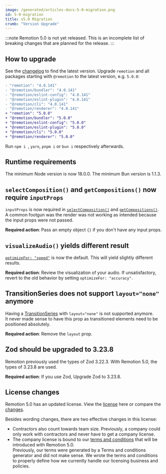 ```yaml
---
image: /generated/articles-docs-5-0-migration.png
id: 5-0-migration
title: v5.0 Migration
crumb: "Version Upgrade"
---
```


:::note
Remotion 5.0 is not yet released. This is an incomplete list of breaking changes that are planned for the release.
:::

## How to upgrade

See the [changelog](https://remotion.dev/changelog) to find the latest version.
Upgrade `remotion` and all packages starting with `@remotion` to the latest version, e.g. `5.0.0`:

```diff
- "remotion": "4.0.141"
- "@remotion/bundler": "4.0.141"
- "@remotion/eslint-config": "4.0.141"
- "@remotion/eslint-plugin": "4.0.141"
- "@remotion/cli": "4.0.141"
- "@remotion/renderer": "4.0.141"
+ "remotion": "5.0.0"
+ "@remotion/bundler": "5.0.0"
+ "@remotion/eslint-config": "5.0.0"
+ "@remotion/eslint-plugin": "5.0.0"
+ "@remotion/cli": "5.0.0"
+ "@remotion/renderer": "5.0.0"
```

Run `npm i `, `yarn`, `pnpm i` or `bun i` respectively afterwards.

## Runtime requirements

The minimum Node version is now 18.0.0. The minimum Bun version is 1.1.3.

## `selectComposition()` and `getCompositions()` now require `inputProps`

`inputProps` is now required in [`selectComposition()`](/docs/renderer/select-composition) and [`getCompositions()`](/docs/renderer/get-compositions).  
A common footgun was the render was not working as intended because the input props were not passed.

**Required action**: Pass an empty object `{}` if you don't have any input props.

## `visualizeAudio()` yields different result

[`optimizeFor: "speed"`](/docs/visualize-audio#optimizefor) is now the default. This will yield slightly different results.

**Required action**: Review the visualization of your audio. If unsatisfactory, revert to the old behavior by setting `optimizeFor: "accuracy"`.


## TransitionSeries does not support `layout="none"` anymore

Having a [TransitionSeries](/docs/transitions/transitionseries) with `layout="none"` is not supported anymore.  
It never made sense to have this prop as transitioned elements need to be positioned absolutely.

**Required action**: Remove the `layout` prop.

## Zod should be upgraded to 3.23.8

Remotion previously used the types of Zod 3.22.3. With Remotion 5.0, the types of 3.23.8 are used.  

**Required action**: If you use Zod, Upgrade Zod to 3.23.8.

## License changes

Remotion 5.0 has an updated license. View the [license](https://github.com/remotion-dev/remotion/blob/5-0-license/LICENSE.md) here or compare the [changes](https://github.com/remotion-dev/remotion/pull/3750).

Besides wording changes, there are two effective changes in this license:

- Contractors also count towards team size. Previously, a company could only work with contractors and never have to get a company license.
- The company license is bound to our [terms and conditions](https://www.remotion.pro/terms) that will be introduced with Remotion 5.0.  
  Previously, our terms were generated by a Terms and conditions generator and did not make sense. We wrote the terms and conditions to properly define how we currently handle our licensing business and policies.

